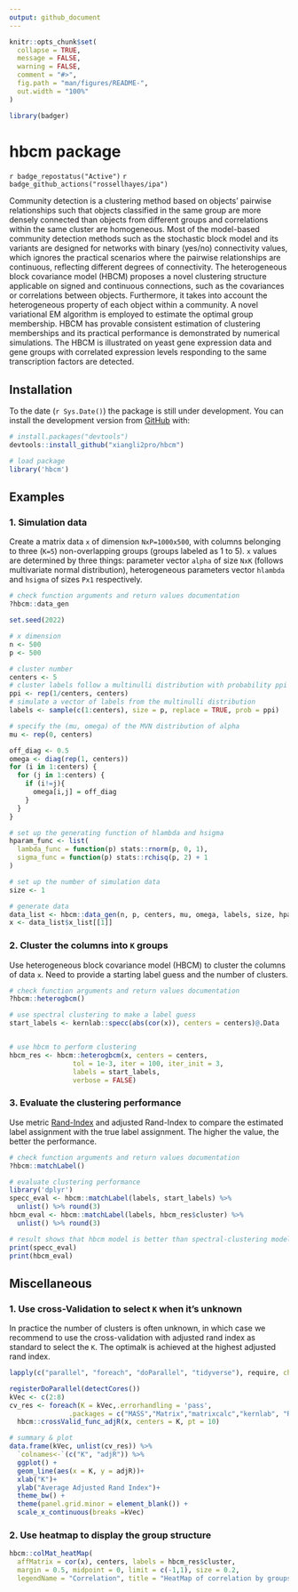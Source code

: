 ```yaml
---
output: github_document
---
```


<!-- README.md is generated from README.Rmd. Please edit that file -->

```r
knitr::opts_chunk$set(
  collapse = TRUE,
  message = FALSE,
  warning = FALSE,
  comment = "#>",
  fig.path = "man/figures/README-",
  out.width = "100%"
)

library(badger)
```

# hbcm package
`r badge_repostatus("Active")` `r badge_github_actions("rossellhayes/ipa")` 

<!-- badges: start -->
<!-- badges: end -->

Community detection is a clustering method based on objects’ pairwise relationships such that objects classified in the same group are more densely connected than objects from different groups and correlations within the same cluster are homogeneous.  Most of the model-based community detection methods such as the stochastic block model and its variants are designed for networks with binary (yes/no) connectivity values, which ignores the practical scenarios where the pairwise relationships are continuous, reflecting different degrees of connectivity. The heterogeneous block covariance model (HBCM) proposes a novel clustering structure applicable on signed and continuous connections, such as the covariances or correlations between objects. Furthermore, it takes into account the heterogeneous property of each object within a community. A novel variational EM algorithm is employed to estimate the optimal group membership. HBCM has provable consistent estimation of clustering memberships and its practical performance is demonstrated by numerical simulations. The HBCM is illustrated on yeast gene expression data and gene groups with correlated expression levels responding to the same transcription factors are detected.

## Installation

To the date (`r Sys.Date()`) the package is still under development. You can install the development version from [GitHub](https://github.com/) with:

``` r
# install.packages("devtools")
devtools::install_github("xiangli2pro/hbcm")

# load package
library('hbcm')
```


## Examples

### 1. Simulation data

Create a matrix data `x` of dimension `NxP=1000x500`, with columns belonging to three (`K=5`) non-overlapping groups (groups labeled as 1 to 5). `x` values are determined by three things: parameter vector `alpha` of size `NxK` (follows multivariate normal distribution), heterogeneous parameters vector `hlambda` and `hsigma` of sizes `Px1` respectively.

```r
# check function arguments and return values documentation
?hbcm::data_gen
```

```r
set.seed(2022)

# x dimension
n <- 500
p <- 500

# cluster number
centers <- 5
# cluster labels follow a multinulli distribution with probability ppi
ppi <- rep(1/centers, centers)
# simulate a vector of labels from the multinulli distribution
labels <- sample(c(1:centers), size = p, replace = TRUE, prob = ppi) 

# specify the (mu, omega) of the MVN distribution of alpha
mu <- rep(0, centers)

off_diag <- 0.5
omega <- diag(rep(1, centers))
for (i in 1:centers) {
  for (j in 1:centers) {
    if (i!=j){
      omega[i,j] = off_diag
    } 
  }
}

# set up the generating function of hlambda and hsigma
hparam_func <- list(
  lambda_func = function(p) stats::rnorm(p, 0, 1),
  sigma_func = function(p) stats::rchisq(p, 2) + 1
)

# set up the number of simulation data
size <- 1

# generate data
data_list <- hbcm::data_gen(n, p, centers, mu, omega, labels, size, hparam_func)
x <- data_list$x_list[[1]]

```


### 2. Cluster the columns into `K` groups

Use heterogeneous block covariance model (HBCM) to cluster the columns of data `x`. Need to provide a starting label guess and the number of clusters.

```r
# check function arguments and return values documentation
?hbcm::heterogbcm()
```

```r
# use spectral clustering to make a label guess
start_labels <- kernlab::specc(abs(cor(x)), centers = centers)@.Data


# use hbcm to perform clustering
hbcm_res <- hbcm::heterogbcm(x, centers = centers, 
                tol = 1e-3, iter = 100, iter_init = 3, 
                labels = start_labels, 
                verbose = FALSE)
```


### 3. Evaluate the clustering performance

Use metric [Rand-Index](https://en.wikipedia.org/wiki/Rand_index) and adjusted Rand-Index to compare the estimated label assignment with the true label assignment. The higher the value, the better the performance.

```r
# check function arguments and return values documentation
?hbcm::matchLabel()
```

```r

# evaluate clustering performance
library('dplyr')
specc_eval <- hbcm::matchLabel(labels, start_labels) %>% 
  unlist() %>% round(3)
hbcm_eval <- hbcm::matchLabel(labels, hbcm_res$cluster) %>% 
  unlist() %>% round(3)

# result shows that hbcm model is better than spectral-clustering model in terms of rand index.
print(specc_eval)
print(hbcm_eval)
```


## Miscellaneous

### 1. Use cross-Validation to select `K` when it's unknown

In practice the number of clusters is often unknown, in which case we recommend to use the cross-validation with adjusted rand index as standard to select the `K`. The optimal`K` is achieved at the highest adjusted rand index. 


```r
lapply(c("parallel", "foreach", "doParallel", "tidyverse"), require, char=TRUE)

registerDoParallel(detectCores())
kVec <- c(2:8)
cv_res <- foreach(K = kVec,.errorhandling = 'pass',
               .packages = c("MASS","Matrix","matrixcalc","kernlab", "RSpectra")) %dopar%
  hbcm::crossValid_func_adjR(x, centers = K, pt = 10)

# summary & plot
data.frame(kVec, unlist(cv_res)) %>% 
  `colnames<-`(c("K", "adjR")) %>%
  ggplot() +
  geom_line(aes(x = K, y = adjR))+
  xlab("K")+
  ylab("Average Adjusted Rand Index")+
  theme_bw() +
  theme(panel.grid.minor = element_blank()) +
  scale_x_continuous(breaks =kVec) 
```

### 2. Use heatmap to display the group structure

```r
hbcm::colMat_heatMap(
  affMatrix = cor(x), centers, labels = hbcm_res$cluster,
  margin = 0.5, midpoint = 0, limit = c(-1,1), size = 0.2,
  legendName = "Correlation", title = "HeatMap of correlation by groups")
```



